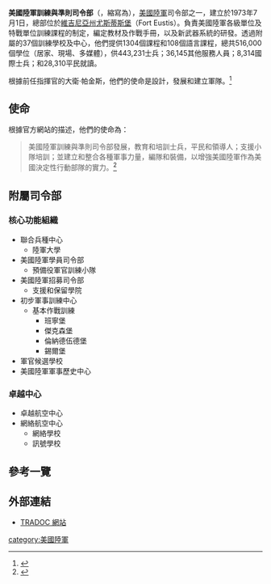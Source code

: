 {{noteTA
|G1=USState
|G2=People
}}
{{Infobox military unit
| 名稱 = 美國陸軍訓練與準則司令部<br />United States Army Training and Doctrine Command
| 圖片 = [[File:TRADOC_patch.svg|250px]]
| 圖片說明 = 美國陸軍訓練與準則司令部臂章
| 時期 = 1973年–現今
| 國家 = {{flag|United States}}
| 效忠 = [[美國聯邦政府|美國聯邦政府]]
| 軍種 ={{flagicon image|Flag of the United States Army (unofficial proportions).svg}} [[美國陸軍|美國陸軍]]
| type  =
| 功能 = 士兵訓練
| 規模 = 
| 隸屬 = {{Flagicon image|Emblem of the United States Department of the Army.svg|size=20px}}  [[美國陸軍部|美國陸軍部]]
| 駐地 = [[維吉尼亞州|維吉尼亞州]][[尤斯蒂斯堡|尤斯蒂斯堡]]
| 裝備 = 
| 別稱 =
| patron =
| 格言 = 
| 顏色 = 
| 隊歌 = 
| 吉祥物 = 
| 戰役 =
| 隊慶 = 
| 獎章 = 
| 榮譽 = 
| 現任指揮官 =
| 現任副指揮官 =
| 象徵指揮官 = 
| 著名指揮官 = 
| 佩章一 = 
| 佩章二 = 
| 佩章三 = 
| 佩章四 = 
<!-- Commanders -->
|commander1=[[file:Flag_of_a_United_States_Army_general.svg|border]] {{link-en|保爾·方克二世|Paul E. Funk II}}上將
|commander1_label=現任指揮官
|commander2= 
|commander2_label=
|commander3=
|commander3_label= 
|commander4= 
|commander4_label= 
<!-- Insignia -->
|identification_symbol          =[[File:TRADOC_DUI.gif|]]
|identification_symbol_label    = [[特色單位徽章|特色單位徽章]](DUI）
|identification_symbol_2        = 
|identification_symbol_2_label  = 
}} 
'''美國陸軍訓練與準則司令部'''（{{lang-en|'''United States Army Training and Doctrine Command'''}}，縮寫為{{lang|en|'''TRADOC'''}}），[[美國陸軍|美國陸軍]]司令部之一，建立於1973年7月1日，總部位於[[維吉尼亞州|維吉尼亞州]][[尤斯蒂斯堡|尤斯蒂斯堡]]（Fort Eustis）。負責美國陸軍各級單位及特戰單位訓練課程的制定，編定教材及作戰手冊，以及新武器系統的研發。透過附屬的37個訓練學校及中心，他們提供1304個課程和108個語言課程，總共516,000個學位（居家、現場、多媒體），供443,231士兵；36,145其他服務人員；8,314國際士兵；和28,310平民就讀。

根據前任指揮官的大衛·帕金斯，他們的使命是設計，發展和建立軍隊。<ref>{{Cite web|title=TRADOC Priorities|url=http://www.tradoc.army.mil/SitewideContent_TRADOC/docs/TRADOC_Priorities.pdf|accessdate=|author=[[大衛·帕金斯|大衛·帕金斯]]|date=|format=|publisher=|language=}}</ref>

== 使命 ==
根據官方網站的描述，他們的使命為：<blockquote>美國陸軍訓練與準則司令部發展，教育和培訓士兵，平民和領導人；支援小隊培訓；並建立和整合各種軍事力量，編隊和裝備，以增強美國陸軍作為美國決定性行動部隊的實力。<ref>{{Cite web|title=http://www.tradoc.army.mil/FrontPageContent/Docs/Command%20Brief_SEPT12.pdf|url=http://www.tradoc.army.mil/FrontPageContent/Docs/Command%20Brief_SEPT12.pdf|accessdate=|author=|date=|format=|publisher=|language=}}</ref></blockquote>

== 附屬司令部 ==

=== 核心功能組織 ===
* 聯合兵種中心
** 陸軍大學
* 美國陸軍學員司令部
** 預備役軍官訓練小隊
* 美國陸軍招募司令部
** 支援和保留學院
* 初步軍事訓練中心
** 基本作戰訓練
*** 班寧堡
*** 傑克森堡
*** 倫納德伍德堡
*** 錫爾堡
* 軍官候選學校
* 美國陸軍軍事歷史中心

=== 卓越中心 ===

* 卓越航空中心
* 網絡航空中心
** 網絡學校
** 訊號學校

== 參考一覽 ==
<references />

==外部連結==
*[http://www.tradoc.army.mil/index.html TRADOC 網站]
{{DEFAULTSORT:Training and Doctrine Command}}
{{TRADOC}}
{{美国陆军}}
[[category:美國陸軍|category:美國陸軍]]